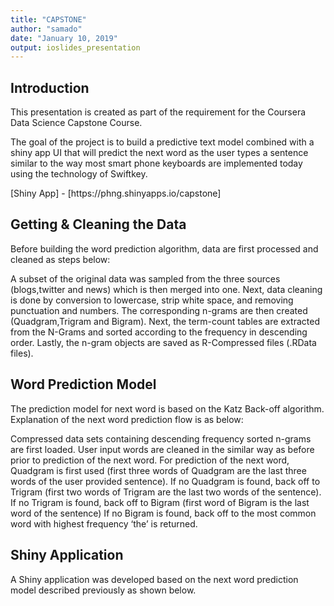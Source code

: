 ```yaml
---
title: "CAPSTONE"
author: "samado"
date: "January 10, 2019"
output: ioslides_presentation
---
```




## Introduction

This presentation is created as part of the requirement for the Coursera Data Science Capstone Course.

The goal of the project is to build a predictive text model combined with a shiny app UI that will predict the next word as the user types a sentence similar to the way most smart phone keyboards are implemented today using the technology of Swiftkey.

[Shiny App] - [https://phng.shinyapps.io/capstone]


## Getting & Cleaning the Data

Before building the word prediction algorithm, data are first processed and cleaned as steps below:


A subset of the original data was sampled from the three sources (blogs,twitter and news) which is then merged into one.
Next, data cleaning is done by conversion to lowercase, strip white space, and removing punctuation and numbers.
The corresponding n-grams are then created (Quadgram,Trigram and Bigram).
Next, the term-count tables are extracted from the N-Grams and sorted according to the frequency in descending order.
Lastly, the n-gram objects are saved as R-Compressed files (.RData files).

## Word Prediction Model
The prediction model for next word is based on the Katz Back-off algorithm. Explanation of the next word prediction flow is as below:


Compressed data sets containing descending frequency sorted n-grams are first loaded.
User input words are cleaned in the similar way as before prior to prediction of the next word.
For prediction of the next word, Quadgram is first used (first three words of Quadgram are the last three words of the user provided sentence).
If no Quadgram is found, back off to Trigram (first two words of Trigram are the last two words of the sentence).
If no Trigram is found, back off to Bigram (first word of Bigram is the last word of the sentence)
If no Bigram is found, back off to the most common word with highest frequency 'the' is returned.

## Shiny Application
A Shiny application was developed based on the next word prediction model described previously as shown below. 


